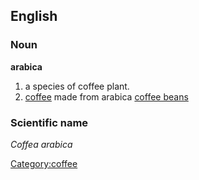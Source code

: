 {{Wikipedia}}
==English==

===Noun===
'''arabica'''
# a species of coffee plant.
# [[coffee]] made from arabica [[coffee beans]]

===Scientific name===
''Coffea arabica''
[[Category:coffee]]